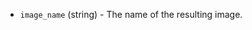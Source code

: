 <!-- Code generated from the comments of the ImageConfig struct in builder/openstack/image_config.go; DO NOT EDIT MANUALLY -->

- `image_name` (string) - The name of the resulting image.
